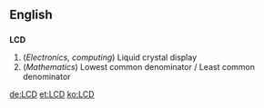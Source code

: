==English==

==={{initialism}}===
'''LCD'''

# (''Electronics, computing'') Liquid crystal display
# (''Mathematics'') Lowest common denominator / Least common denominator
[[de:LCD]]
[[et:LCD]]
[[ko:LCD]]